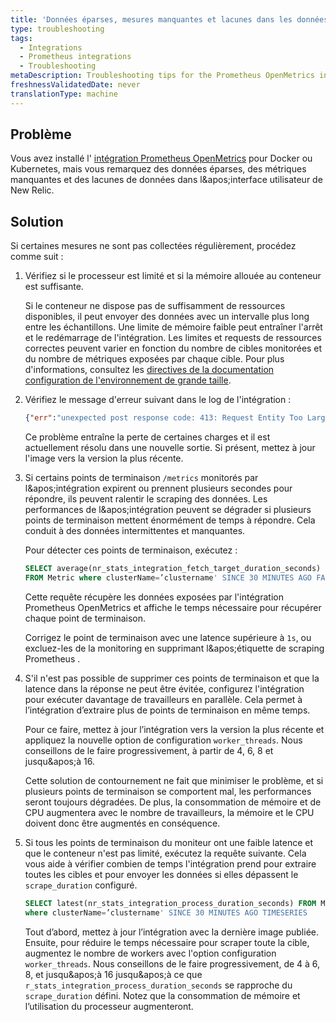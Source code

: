 ```yaml
---
title: 'Données éparses, mesures manquantes et lacunes dans les données'
type: troubleshooting
tags:
  - Integrations
  - Prometheus integrations
  - Troubleshooting
metaDescription: Troubleshooting tips for the Prometheus OpenMetrics integration for Docker or Kubernetes if no data appears in New Relic's UI.
freshnessValidatedDate: never
translationType: machine
---
```


## Problème

Vous avez installé l' [intégration Prometheus OpenMetrics](/docs/integrations/prometheus-integrations/install-configure-openmetrics/install-update-or-uninstall-your-prometheus-openmetrics-integration) pour Docker ou Kubernetes, mais vous remarquez des données éparses, des métriques manquantes et des lacunes de données dans l&amp;apos;interface utilisateur de New Relic.

## Solution

Si certaines mesures ne sont pas collectées régulièrement, procédez comme suit :

1. Vérifiez si le processeur est limité et si la mémoire allouée au conteneur est suffisante.

   Si le conteneur ne dispose pas de suffisamment de ressources disponibles, il peut envoyer des données avec un intervalle plus long entre les échantillons. Une limite de mémoire faible peut entraîner l'arrêt et le redémarrage de l'intégration. Les limites et requests de ressources correctes peuvent varier en fonction du nombre de cibles monitorées et du nombre de métriques exposées par chaque cible. Pour plus d'informations, consultez les [directives de la documentation configuration de l'environnement de grande taille](/docs/integrations/prometheus-integrations/install-configure-openmetrics/configure-prometheus-openmetrics-integrations).

2. Vérifiez le message d'erreur suivant dans le log de l'intégration :

   ```json
   {"err":"unexpected post response code: 413: Request Entity Too Large"}
   ```

   Ce problème entraîne la perte de certaines charges et il est actuellement résolu dans une nouvelle sortie. Si présent, mettez à jour l'image vers la version la plus récente.

3. Si certains points de terminaison `/metrics` monitorés par l&amp;apos;intégration expirent ou prennent plusieurs secondes pour répondre, ils peuvent ralentir le scraping des données. Les performances de l&amp;apos;intégration peuvent se dégrader si plusieurs points de terminaison mettent énormément de temps à répondre. Cela conduit à des données intermittentes et manquantes.

   Pour détecter ces points de terminaison, exécutez :

   ```sql
   SELECT average(nr_stats_integration_fetch_target_duration_seconds) 
   FROM Metric where clusterName=’clustername' SINCE 30 MINUTES AGO FACET target LIMIT 30
   ```

   Cette requête récupère les données exposées par l'intégration Prometheus OpenMetrics et affiche le temps nécessaire pour récupérer chaque point de terminaison.

   Corrigez le point de terminaison avec une latence supérieure à `1s`, ou excluez-les de la monitoring en supprimant l&amp;apos;étiquette de scraping Prometheus .

4. S'il n'est pas possible de supprimer ces points de terminaison et que la latence dans la réponse ne peut être évitée, configurez l'intégration pour exécuter davantage de travailleurs en parallèle. Cela permet à l’intégration d’extraire plus de points de terminaison en même temps.

   Pour ce faire, mettez à jour l’intégration vers la version la plus récente et appliquez la nouvelle option de configuration `worker_threads`. Nous conseillons de le faire progressivement, à partir de 4, 6, 8 et jusqu&amp;apos;à 16.

   Cette solution de contournement ne fait que minimiser le problème, et si plusieurs points de terminaison se comportent mal, les performances seront toujours dégradées. De plus, la consommation de mémoire et de CPU augmentera avec le nombre de travailleurs, la mémoire et le CPU doivent donc être augmentés en conséquence.

5. Si tous les points de terminaison du moniteur ont une faible latence et que le conteneur n'est pas limité, exécutez la requête suivante. Cela vous aide à vérifier combien de temps l'intégration prend pour extraire toutes les cibles et pour envoyer les données si elles dépassent le `scrape_duration` configuré.

   ```sql
   SELECT latest(nr_stats_integration_process_duration_seconds) FROM Metric
   where clusterName=’clustername' SINCE 30 MINUTES AGO TIMESERIES
   ```

   Tout d’abord, mettez à jour l’intégration avec la dernière image publiée. Ensuite, pour réduire le temps nécessaire pour scraper toute la cible, augmentez le nombre de workers avec l'option configuration `worker_threads`. Nous conseillons de le faire progressivement, de 4 à 6, 8, et jusqu&amp;apos;à 16 jusqu&amp;apos;à ce que `r_stats_integration_process_duration_seconds` se rapproche du `scrape_duration` défini. Notez que la consommation de mémoire et l’utilisation du processeur augmenteront.